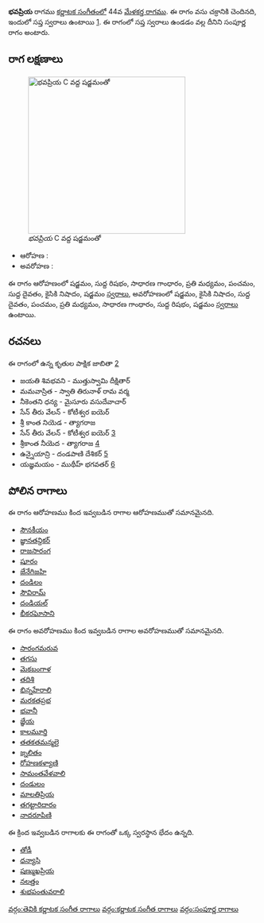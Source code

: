 {{Infobox ragam
	| name          	= భవప్రియ
	| synonym	    	= 
	| mela          	= 44
	| chakra        	= వసు
	| janaka        	= 
	| type          	= సంపూర్ణ
	| arohanam      	= {{svaraC|S|R1|G2|M2|P|D1|N2|S'}} 
	| avarohanam    	= {{svaraC|S'|N2|D1|P|M2|G2|R1|S}}
	| jeeva         	=
	| chhaya        	=
	| nyasa         	=
	| vishesha      	= 
	| equivalent  		= 
}}
{{కర్ణాటక సంగీత రాగాలు}}
'''భవప్రియ''' రాగము [[కర్ణాటక సంగీతం]]లో 44వ [[మేళకర్త రాగము]]. ఈ రాగం వసు చక్రానికి చెందినది, ఇందులో సప్త స్వరాలు ఉంటాయి [https://en.wikipedia.org/wiki/Melakarta]. ఈ రాగంలో సప్త స్వరాలు ఉండడం వల్ల దీనిని సంపూర్ణ రాగం అంటారు.


==రాగ లక్షణాలు==
[[Image:bhavapriya_kb2wiki.png|thumb|right|316px|''భవప్రియ'' C వద్ద షడ్జమంతో]]

* ఆరోహణ : {{svaraC|S|R1|G2|M2|P|D1|N2|S'}} 
* అవరోహణ : {{svaraC|S'|N2|D1|P|M2|G2|R1|S}}

ఈ రాగం ఆరోహణంలో షడ్జమం, సుద్ద  రిషభం, సాధారణ  గాంధారం, ప్రతి మధ్యమం, పంచమం, సుద్ద దైవతం, కైసికి నిషాదం, షడ్జమం [[స్వరాలు]], అవరోహణంలో షడ్జమం, కైసికి నిషాదం, సుద్ద దైవతం, పంచమం, ప్రతి మధ్యమం, సాధారణ  గాంధారం, సుద్ద  రిషభం, షడ్జమం [[స్వరాలు]] ఉంటాయి.

==రచనలు==
ఈ రాగంలో ఉన్న కృతుల పాక్షిక జాబితా [https://github.com/ssrihari/ragavardhini/blob/master/ragas/kritis.psv]
* జయతి  శివభవని - ముత్తుస్వామి దీక్షితార్
* మమవాస్రిత - స్వాతి తిరునాళ్ రామ వర్మ
* నీకెంతని ధన్య - మైసూరు వసుదేవాచార్
* సేన్  తీరు వేలన్ - కోటీశ్వర ఐయెర్
* శ్రీ కాంత నియెడ - త్యాగరాజ
* సేన్ తీరు వేలన్ - కోటీశ్వర ఐయెర్ [http://www.karnatik.com/c1800.shtml]
* శ్రీకాంత  నీయెద - త్యాగరాజ [http://www.karnatik.com/c2859.shtml]
* ఉన్నైయాన్రి - దండపాణి దేశికర్ [http://www.karnatik.com/c1313.shtml]
* యజ్ఞమయం - ముథీహ్ భగవతర్ [http://www.karnatik.com/c1943.shtml]




==పోలిన రాగాలు==
ఈ రాగం ఆరోహణము కింద ఇవ్వబడిన రాగాల ఆరోహణముతో సమానమైనది.
* [[సౌనకీయం]]
* [[జ్ఞానతన్దికర్]]
* [[రాజసారంగ]]
* [[షూరం]]
* [[జేనేగిజహి]]
* [[దండిలం]]
* [[సౌవిరామ్]]
* [[దండియల్]]
* [[భీకరఘోసాని]]

ఈ రాగం అవరోహణము కింద ఇవ్వబడిన రాగాల అవరోహణముతో సమానమైనది.
* [[సారంగమరువ]]
* [[తగసు]]
* [[మెకబంగాళ]]
* [[తదిశి]]
* [[భిన్నహేరాలి]]
* [[మరకతప్రభ]]
* [[భవానీ]]
* [[జ్ఞేయ]]
* [[కాలమూర్తి]]
* [[తతకతమన్మలై]]
* [[జ్నలితం]]
* [[రోహణకళ్యాణి]]
* [[సామంతవేళవాలి]]
* [[దండులం]]
* [[మాలతిప్రియ]]
* [[తగట్టారిదారం]]
* [[నాదరూపిణి]]

ఈ క్రింద ఇవ్వబడిన రాగాలకు ఈ రాగంతో ఒక్క స్వరస్థాన భేదం ఉన్నది.
* [[తోడీ]]
* [[ధన్యాసి]]
* [[షణ్ముఖప్రియ]]
* [[నలత్తం]]
* [[శుభపంతువరాలి]]



[[వర్గం:తెవికి కర్ణాటక సంగీత రాగాలు]]
[[వర్గం:కర్ణాటక సంగీత రాగాలు]]
[[వర్గం:సంపూర్ణ రాగాలు]]